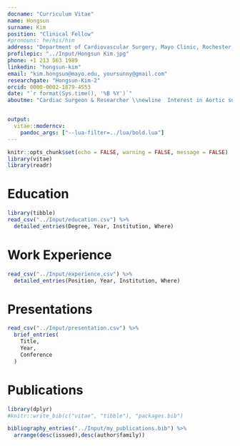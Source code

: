 ```yaml
---
docname: "Curriculum Vitae"
name: Hongsun
surname: Kim
position: "Clinical Fellow"
#pronouns: he/his/him
address: "Department of Cardiovascular Surgery, Mayo Clinic, Rochester, MN"
profilepic: "../Input/Hongsun Kim.jpg"
phone: +1 213 563 1989
linkedin: "hongsun-kim"
email: "kim.hongsun@mayo.edu, yoursunny@gmail.com"
researchgate: "Hongsun-Kim-2"
orcid: 0000-0002-1879-4553
date: "`r format(Sys.time(), '%B %Y')`"
aboutme: "Cardiac Surgeon & Researcher \\newline  Interest in Aortic surgery & Thoracic transplantation"


output: 
  vitae::moderncv:
    pandoc_args: ["--lua-filter=../lua/bold.lua"]
---
```


```r
knitr::opts_chunk$set(echo = FALSE, warning = FALSE, message = FALSE)
library(vitae)
library(readr)
```

# Education

```r
library(tibble)
read_csv("../Input/education.csv") %>% 
  detailed_entries(Degree, Year, Institution, Where)
```

# Work Experience

```r
read_csv("../Input/experience.csv") %>% 
  detailed_entries(Position, Year, Institution, Where)
```

# Presentations
```r
read_csv("../Input/presentation.csv") %>% 
  brief_entries(
    Title,
    Year,
    Conference
  )
```

# Publications

```r
library(dplyr)
#knitr::write_bib(c("vitae", "tibble"), "packages.bib")

bibliography_entries("../Input/my_publications.bib") %>%
  arrange(desc(issued),desc(author$family))
```

